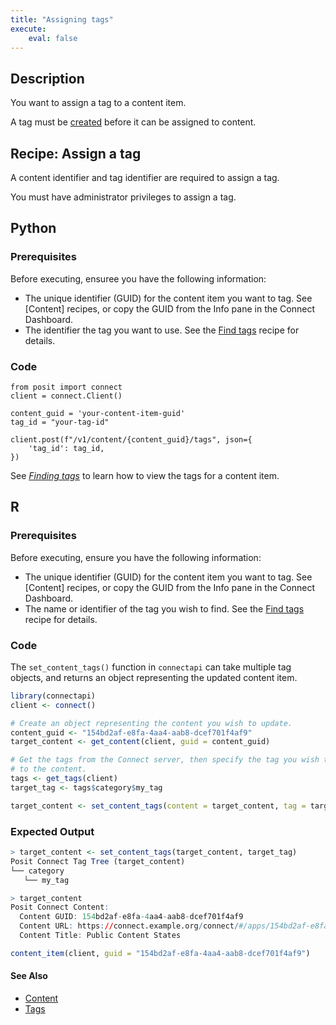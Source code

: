 ```yaml
---
title: "Assigning tags"
execute:
    eval: false
---
```


## Description

You want to assign a tag to a content item.

::: {.callout-tip}

A tag must be [created](../create/index.qmd) before it can be assigned to content.

:::


## Recipe: Assign a tag

A content identifier and tag identifier are required to assign a tag.

::: {.callout-warning}

You must have administrator privileges to assign a tag.

:::

::: {.panel-tabset group="language"}

## Python

### Prerequisites

Before executing, ensuree you have the following information:

- The unique identifier (GUID) for the content item you want to tag. See [Content] recipes, or copy the GUID from the Info pane in the Connect Dashboard.
- The identifier the tag you want to use. See the [Find tags](../find/index.qmd) recipe for details.

### Code

```.python
from posit import connect
client = connect.Client()

content_guid = 'your-content-item-guid'
tag_id = "your-tag-id"

client.post(f"/v1/content/{content_guid}/tags", json={
    'tag_id': tag_id,
})
```

::: {.callout-tip}

See [*Finding tags*](../find/index.qmd) to learn how to view the tags for a content item.

:::

## R

### Prerequisites

Before executing, ensure you have the following information:

- The unique identifier (GUID) for the content item you want to tag. See [Content] recipes, or copy the GUID from the Info pane in the Connect Dashboard.
- The name or identifier of the tag you wish to find. See the [Find tags](../find/index.qmd) recipe for details.

### Code

The `set_content_tags()` function in `connectapi` can take multiple tag objects, and returns an object representing the updated content item.

```.r
library(connectapi)
client <- connect()

# Create an object representing the content you wish to update.
content_guid <- "154bd2af-e8fa-4aa4-aab8-dcef701f4af9"
target_content <- get_content(client, guid = content_guid)

# Get the tags from the Connect server, then specify the tag you wish to apply
# to the content.
tags <- get_tags(client)
target_tag <- tags$category$my_tag

target_content <- set_content_tags(content = target_content, tag = target_tag)
```

### Expected Output

```.r
> target_content <- set_content_tags(target_content, target_tag)
Posit Connect Tag Tree (target_content)
└── category
   └── my_tag

> target_content
Posit Connect Content: 
  Content GUID: 154bd2af-e8fa-4aa4-aab8-dcef701f4af9
  Content URL: https://connect.example.org/connect/#/apps/154bd2af-e8fa-4aa4-aab8-dcef701f4af9/
  Content Title: Public Content States

content_item(client, guid = "154bd2af-e8fa-4aa4-aab8-dcef701f4af9")
```

:::

#### See Also

- [Content](../../content/index.qmd)
- [Tags](../index.qmd)
